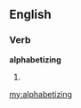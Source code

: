 ==English==

===Verb===
'''alphabetizing'''

# {{present participle of|[[alphabetize]]}}

[[my:alphabetizing]]